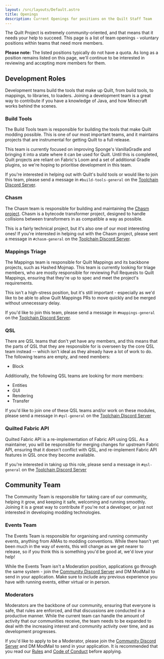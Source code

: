 ```yaml
---
layout: /src/layouts/Default.astro
title: Openings
description: Current Openings for positions on the Quilt Staff Team
---
```


<PageTitle title={frontmatter.title} file={file} />

The Quilt Project is extremely community-oriented, and that means that it needs your help to succeed. This page is a
list of team openings - voluntary positions within teams that need more members.

<Message>

**Please note:** The listed positions typically do not have a quota. As long
as a position remains listed on this page, we'll continue to be interested in
reviewing and accepting more members for them.

</Message>

## Development Roles

Development teams build the tools that make up Quilt, from build tools, to mappings, to libraries, to loaders. Joining a
development team is a great way to contribute if you have a knowledge of Java, and how Minecraft works behind the
scenes.

### Build Tools

The Build Tools team is responsible for building the tools that make Quilt modding possible. This is one of our most
important teams, and it maintains projects that are instrumental for getting Quilt to a full release.

This team is currently focused on improving Sponge's VanillaGradle and bringing it into a state where it can be used for
Quilt. Until this is completed, Quilt projects are reliant on Fabric's Loom and a set of additional Gradle plugins, so
we're hoping to prioritise development in this team.

If you're interested in helping out with Quilt's build tools or would like to join this team, please send a message
in `#build-tools-general` on the [Toolchain Discord Server](https://discord.quiltmc.org/toolchain).

### Chasm

The Chasm team is responsible for building and maintaining the [Chasm project](https://github.com/QuiltMC/chasm). Chasm
is a bytecode transformer project, designed to handle collisions between transformers in as compatible a way as
possible.

This is a fairly technical project, but it's also one of our most interesting ones! If you're interested in helping out
with the Chasm project, please sent a message in `#chasm-general` on the
[Toolchain Discord Server](https://discord.quiltmc.org/toolchain).

### Mappings Triage

The Mappings team is responsible for Quilt Mappings and its backbone projects, such as Hashed Mojmap. This team is
currently looking for triage members, who are mostly responsible for reviewing Pull Requests to Quilt Mappings,
ensuring that they're up to spec and meet the project's requirements.

This isn't a high-stress position, but it's still important - especially as we'd like to be able to allow Quilt Mappings
PRs to move quickly and be merged without unnecessary delay.

If you'd like to join this team, please send a message in `#mappings-general` on
the [Toolchain Discord Server](https://discord.quiltmc.org/toolchain).

### QSL

There are QSL teams that don't yet have any members, and this means that the parts of QSL that they are
responsible for is overseen by the core QSL team instead -- which isn't ideal as they already have a lot of work to
do. The following teams are empty, and need members:

- Block

Additionally, the following QSL teams are looking for more members:

- Entities
- GUI
- Rendering
- Transfer

If you'd like to join one of these QSL teams and/or work on these modules, please send a message in `#qsl-general` on
the [Toolchain Discord Server](https://discord.quiltmc.org/toolchain)

### Quilted Fabric API

Quilted Fabric API is a re-implementation of Fabric API using QSL. As a maintainer, you will be responsible for
merging changes for upstream Fabric API, ensuring that it doesn't conflict with QSL, and re-implement Fabric API
features in QSL once they become available.

If you're interested in taking up this role, please send a message in `#qsl-general` on the
[Toolchain Discord Server](https://discord.quiltmc.org/toolchain)

## Community Team

The Community Team is responsible for taking care of our community, helping it grow, and keeping it safe, welcoming and
running smoothly. Joining it is a great way to contribute if you're not a developer, or just not interested in
developing modding technologies.

### Events Team

The Events Team is responsible for organising and running community events, anything from AMAs to modding conventions.
While there hasn't yet been much in the way of events, this will change as we get nearer to release, so if you think
this is something you'd be good at, we'd love your help!

While the Events Team isn't a Moderation position, applications go through the same system - join
the [Community Discord Server](https://discord.quiltmc.org) and DM ModMail to send in your application. Make sure to
include any previous experience you have with running events, either virtual or in person.

### Moderators

Moderators are the backbone of our community, ensuring that everyone is safe, that rules are enforced, and that
discussions are conducted in a productive manner. While the current team can handle the amount of activity that our
communities receive, the team needs to be expanded to deal with the increasing interest and community activity over
time, and as development progresses.

If you'd like to apply to be a Moderator, please join the [Community Discord Server](https://discord.quiltmc.org) and
DM ModMail to send in your application. It is recommended that you read our
[Rules](https://quiltmc.org/community/rules) and [Code of Conduct](https://quiltmc.org/community/code-of-conduct)
before applying.
